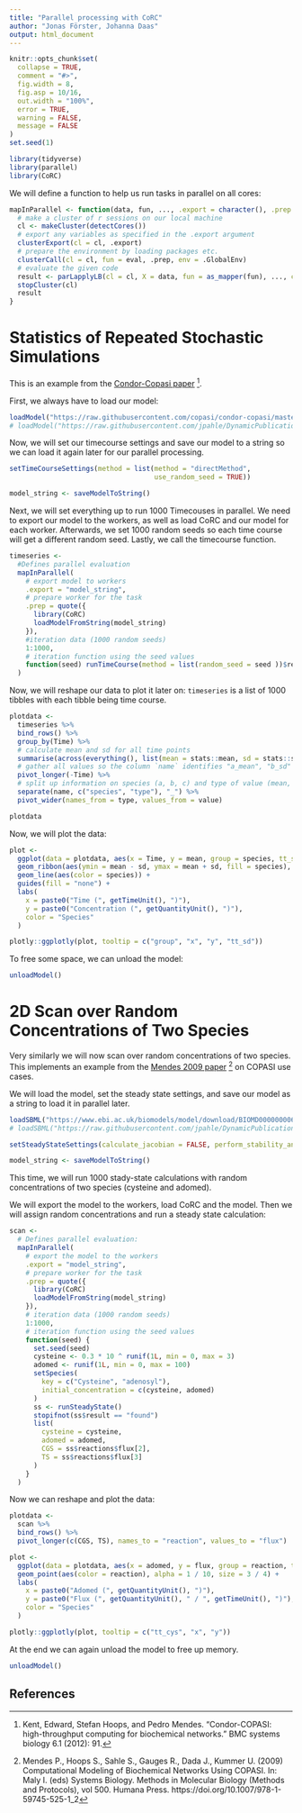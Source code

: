 ---
title: "Parallel processing with CoRC"
author: "Jonas Förster, Johanna Daas"
output: html_document
---

```{r, echo=FALSE}
knitr::opts_chunk$set(
  collapse = TRUE,
  comment = "#>",
  fig.width = 8,
  fig.asp = 10/16,
  out.width = "100%",
  error = TRUE,
  warning = FALSE,
  message = FALSE
)
set.seed(1)
```

```{r,  message = FALSE}
library(tidyverse)
library(parallel)
library(CoRC)
```

We will define a function to help us run tasks in parallel on all cores:

```{r}
mapInParallel <- function(data, fun, ..., .export = character(), .prep = {}) {
  # make a cluster of r sessions on our local machine
  cl <- makeCluster(detectCores())
  # export any variables as specified in the .export argument
  clusterExport(cl = cl, .export)
  # prepare the environment by loading packages etc.
  clusterCall(cl = cl, fun = eval, .prep, env = .GlobalEnv)
  # evaluate the given code
  result <- parLapplyLB(cl = cl, X = data, fun = as_mapper(fun), ..., chunk.size = 50)
  stopCluster(cl)
  result
}
```

# Statistics of Repeated Stochastic Simulations

This is an example from the [Condor-Copasi paper](https://doi.org/10.1186/1752-0509-6-91) [^1].

First, we always have to load our model:

```{r}
loadModel("https://raw.githubusercontent.com/copasi/condor-copasi/master/examples/stochastic_test.cps")
# loadModel("https://raw.githubusercontent.com/jpahle/DynamicPublicationMediaManuscript/main/models/stochastic_test.cps")
```

Now, we will set our timecourse settings and save our model to a string so we can load it again later for our parallel processing. 

```{r}
setTimeCourseSettings(method = list(method = "directMethod",
                                    use_random_seed = TRUE))

model_string <- saveModelToString()
```

Next, we will set everything up to run 1000 Timecouses in parallel.
We need to export our model to the workers, as well as load CoRC and our model for each worker.
Afterwards, we set 1000 random seeds so each time course will get a different random seed.
Lastly, we call the timecourse function.

```{r}
timeseries <-
  #Defines parallel evaluation
  mapInParallel(
    # export model to workers
    .export = "model_string",
    # prepare worker for the task
    .prep = quote({
      library(CoRC)
      loadModelFromString(model_string)
    }),
    #iteration data (1000 random seeds)
    1:1000,
    # iteration function using the seed values
    function(seed) runTimeCourse(method = list(random_seed = seed ))$result
  )
```

Now, we will reshape our data to plot it later on:
`timeseries` is a list of 1000 tibbles with each tibble being time course. 

```{r}
plotdata <-
  timeseries %>%
  bind_rows() %>%
  group_by(Time) %>%
  # calculate mean and sd for all time points
  summarise(across(everything(), list(mean = stats::mean, sd = stats::sd)), .groups = "drop") %>%
  # gather all values so the column `name` identifies "a_mean", "b_sd" etc.
  pivot_longer(-Time) %>%
  # split up information on species (a, b, c) and type of value (mean, sd)
  separate(name, c("species", "type"), "_") %>%
  pivot_wider(names_from = type, values_from = value)

plotdata
```

Now, we will plot the data:

```{r, message = FALSE}
plot <-
  ggplot(data = plotdata, aes(x = Time, y = mean, group = species, tt_sd = sd)) +
  geom_ribbon(aes(ymin = mean - sd, ymax = mean + sd, fill = species), alpha = 1 / 4) +
  geom_line(aes(color = species)) +
  guides(fill = "none") +
  labs(
    x = paste0("Time (", getTimeUnit(), ")"),
    y = paste0("Concentration (", getQuantityUnit(), ")"),
    color = "Species"
  )

plotly::ggplotly(plot, tooltip = c("group", "x", "y", "tt_sd"))
```

To free some space, we can unload the model:

```{r}
unloadModel()
```

# 2D Scan over Random Concentrations of Two Species 

Very similarly we will now scan over random concentrations of two species.
This implements an example from the [Mendes 2009 paper](https://doi.org/10.1007/978-1-59745-525-1_2) [^2] on COPASI use cases. 

We will load the model, set the steady state settings, and save our model as a string to load it in parallel later.

```{r}
loadSBML("https://www.ebi.ac.uk/biomodels/model/download/BIOMD0000000068.2?filename=BIOMD0000000068_url.xml")
# loadSBML("https://raw.githubusercontent.com/jpahle/DynamicPublicationMediaManuscript/main/models/BIOMD0000000068_url.xml")

setSteadyStateSettings(calculate_jacobian = FALSE, perform_stability_analysis = FALSE)

model_string <- saveModelToString()
```

This time, we will run 1000 stady-state calculations with random concentrations of two species (cysteine and adomed). 

We will export the model to the workers, load CoRC and the model.
Then we will assign random concentrations and run a steady state calculation:

```{r}
scan <-
  # Defines parallel evaluation:
  mapInParallel(
    # export the model to the workers
    .export = "model_string",
    # prepare worker for the task
    .prep = quote({
      library(CoRC)
      loadModelFromString(model_string)
    }),
    # iteration data (1000 random seeds)
    1:1000,
    # iteration function using the seed values
    function(seed) {
      set.seed(seed)
      cysteine <- 0.3 * 10 ^ runif(1L, min = 0, max = 3)
      adomed <- runif(1L, min = 0, max = 100)
      setSpecies(
        key = c("Cysteine", "adenosyl"),
        initial_concentration = c(cysteine, adomed)
      )
      ss <- runSteadyState()
      stopifnot(ss$result == "found")
      list(
        cysteine = cysteine,
        adomed = adomed,
        CGS = ss$reactions$flux[2],
        TS = ss$reactions$flux[3]
      )
    }
  )

```

Now we can reshape and plot the data:

```{r, message = FALSE}
plotdata <-
  scan %>%
  bind_rows() %>%
  pivot_longer(c(CGS, TS), names_to = "reaction", values_to = "flux")

plot <-
  ggplot(data = plotdata, aes(x = adomed, y = flux, group = reaction, tt_cys = cysteine)) +
  geom_point(aes(color = reaction), alpha = 1 / 10, size = 3 / 4) +
  labs(
    x = paste0("Adomed (", getQuantityUnit(), ")"),
    y = paste0("Flux (", getQuantityUnit(), " / ", getTimeUnit(), ")"),
    color = "Species"
  )

plotly::ggplotly(plot, tooltip = c("tt_cys", "x", "y"))
```

At the end we can again unload the model to free up memory.

```{r}
unloadModel()
```

## References
[^1]: Kent, Edward, Stefan Hoops, and Pedro Mendes. "Condor-COPASI: high-throughput computing for biochemical networks." BMC systems biology 6.1 (2012): 91.
[^2]: Mendes P., Hoops S., Sahle S., Gauges R., Dada J., Kummer U. (2009) Computational Modeling of Biochemical Networks Using COPASI. In: Maly I. (eds) Systems Biology. Methods in Molecular Biology (Methods and Protocols), vol 500. Humana Press. https://doi.org/10.1007/978-1-59745-525-1_2
